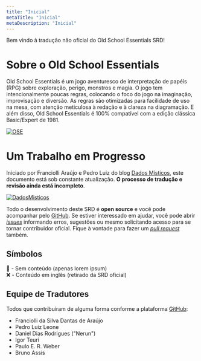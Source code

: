 ```yaml
---
title: "Inicial"
metaTitle: "Inicial"
metaDescription: "Inicial"
---
```


Bem vindo à tradução não oficial do Old School Essentials SRD!

# Sobre o Old School Essentials
Old School Essentials é um jogo aventuresco de interpretação de papéis (RPG) sobre exploração, perigo, monstros e magia. O jogo tem intencionalmente poucas regras, colocando o foco do jogo na imaginação, improvisação e diversão. As regras são otimizadas para facilidade de uso na mesa, com atenção meticulosa à redação e à clareza na diagramação. E além disso, Old School Essentials é 100% compatível com a edição clássica Basic/Expert de 1981.

[![OSE](https://oldschoolessentials.necroticgnome.com/srd/images/thumb/9/99/Old-School_Essentials_Black_Box_Front_A4_740x.png/300px-Old-School_Essentials_Black_Box_Front_A4_740x.png)](https://necroticgnome.com/collections/old-school-essentials)

# Um Trabalho em Progresso
Iniciado por Franciolli Araújo e Pedro Luiz do blog [Dados Místicos](https://dadosmisticos.com/), este documento está sob constante atualização. **O processo de tradução e revisão ainda está incompleto**.

[![DadosMisticos](https://i.imgur.com/texVG8q.png)](https://dadosmisticos.com/)

Todo o desenvolvimento deste SRD é **open source** e você pode acompanhar pelo [GitHub](https://github.com/pedroleone/osr-srd). Se estiver interessado em ajudar, você pode abrir [*issues*](https://github.com/pedroleone/osr-srd/issues) informando erros, sugestões ou mesmo solicitando acesso para se tornar contribuidor oficial. Fique à vontade para fazer um [*pull request*](https://docs.github.com/pt/github/collaborating-with-pull-requests/proposing-changes-to-your-work-with-pull-requests/creating-a-pull-request) também.

## Símbolos

🔴 - Sem conteúdo (apenas lorem ipsum) <br/>
❌ - Conteúdo em inglês (retirado da SRD oficial)

## Equipe de Tradutores
Todos que contribuíram de alguma forma conforme a plataforma [GitHub](https://github.com/pedroleone/osr-srd/graphs/contributors):

* Franciolli da Silva Dantas de Araújo
* Pedro Luiz Leone
* Daniel Dias Rodrigues ("Nerun")
* Igor Teuri
* Paulo E. R. Weber
* Bruno Assis
